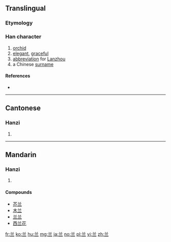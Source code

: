 {{also|蘭}}
==Translingual==

===Etymology===
{{Han simp|蘭|t=兰}}

===Han character===
{{Han char|rn=12|rad=八|as=03|sn=5|four=|canj=廿一一 (TMM)|ids=⿱[[丷]][[三]]}}

# [[orchid]]
# [[elegant]], [[graceful]]
# [[abbreviation]] for [[Lanzhou]]
# a Chinese [[surname]]

====References====
* {{Han ref|kx=0078.021|hdz=10242.020|uh=5170|ud=20848}}

----

==Cantonese==

===Hanzi===
{{yue-hanzi|jyut=laan4|y=laan4|tra=蘭}}

# {{defn|lang=yue|sort=八03}}

----

==Mandarin==

===Hanzi===
{{cmn-hanzi|tra=蘭|pin=[[lán]] ([[lan2]])|wg=lan<sup>2</sup>}}

# {{defn|lang=cmn|sort=八03}}

====Compounds====
* [[芥兰]]
* [[木兰]]
* [[兰兰]]
* [[西兰花]]

[[fr:兰]]
[[ko:兰]]
[[hu:兰]]
[[mg:兰]]
[[ja:兰]]
[[no:兰]]
[[pl:兰]]
[[vi:兰]]
[[zh:兰]]
